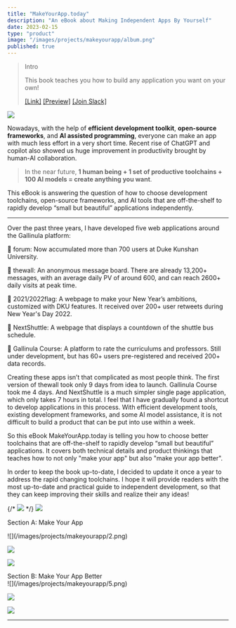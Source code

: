 ```yaml
---
title: "MakeYourApp.today"
description: "An eBook about Making Independent Apps By Yourself"
date: 2023-02-15
type: "product"
image: "/images/projects/makeyourapp/album.png"
published: true
---
```


> Intro
> 
> This book teaches you how to build any application you want on your own!
> 
> [[Link]](https://makeyourapp.today)
> [[Preview]](https://junkaiman.notion.site/Public-Review-2b2a6ea5a2d34b2aadfc996196b082a4)
> [[Join Slack]](https://join.slack.com/t/makeyourapptoday/shared_invite/zt-1pl5rxspu-um0_ndLyyysmJGin~S2wlA)

![](/images/projects/makeyourapp/album.png)

Nowadays, with the help of **efficient development toolkit**, **open-source frameworks**, and **AI assisted programming**, everyone can make an app with much less effort in a very short time. Recent rise of ChatGPT and copilot also showed us huge improvement in productivity brought by human-AI collaboration.

> In the near future, **1 human being + 1 set of productive toolchains + 100 AI models = create anything you want**.

This eBook is answering the question of how to choose development toolchains, open-source frameworks, and AI tools that are off-the-shelf to rapidly develop “small but beautiful” applications independently.

----
Over the past three years, I have developed five web applications around the Gallinula platform:

📌 forum: Now accumulated more than 700 users at Duke Kunshan University.

📌 thewall: An anonymous message board. There are already 13,200+ messages, with an average daily PV of around 600, and can reach 2600+ daily visits at peak time.

📌 2021/2022flag: A webpage to make your New Year’s ambitions, customized with DKU features. It received over 200+ user retweets during New Year's Day 2022.

📌 NextShuttle: A webpage that displays a countdown of the shuttle bus schedule.

📌 Gallinula Course: A platform to rate the curriculums and professors. Still under development, but has 60+ users pre-registered and received 200+ data records.

  Creating these apps isn’t that complicated as most people think. The first version of thewall took only 9 days from idea to launch. Gallinula Course took me 4 days. And NextShuttle is a much simpler single page application, which only takes 7 hours in total. I feel that I have gradually found a shortcut to develop applications in this process. With efficient development tools, existing development frameworks, and some AI model assistance, it is not difficult to build a product that can be put into use within a week.

  So this eBook MakeYourApp.today is telling you how to choose better toolchains that are off-the-shelf to rapidly develop “small but beautiful” applications. It covers both technical details and product thinkings that teaches how to not only "make your app" but also "make your app better".

  In order to keep the book up-to-date, I decided to update it once a year to address the rapid changing toolchains. I hope it will provide readers with the most up-to-date and practical guide to independent development, so that they can keep improving their skills and realize their any ideas!

{/* ![](/images/projects/makeyourapp/album_ipad_mock.png) */}
![](/images/projects/makeyourapp/1.png)

Section A: Make Your App
<div className="flex">
![](/images/projects/makeyourapp/2.png)

![](/images/projects/makeyourapp/3.png)

![](/images/projects/makeyourapp/4.png)
</div>
Section B: Make Your App Better
<div className="flex">
![](/images/projects/makeyourapp/5.png)

![](/images/projects/makeyourapp/6.png)

![](/images/projects/makeyourapp/7.png)
</div>


---
